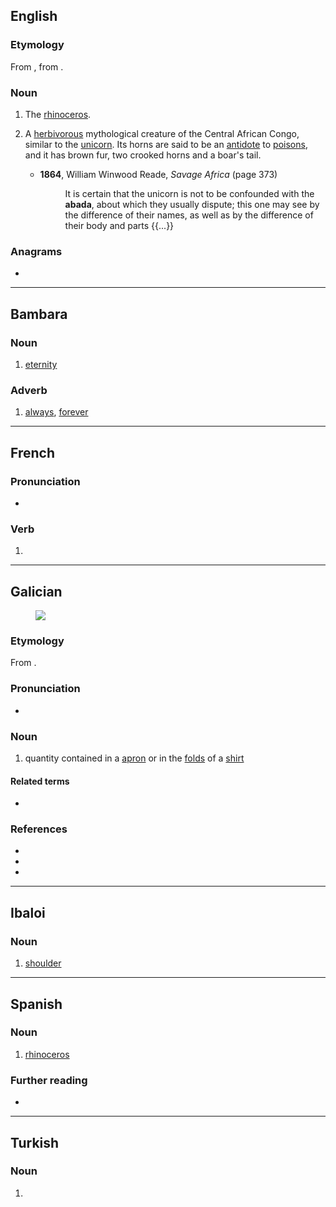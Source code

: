 {{also|abadá|Abadã}}
==English==

===Etymology===
From {{bor|en|pt|abada||female rhinoceros}}, from {{der|en|ms|badaq||rhinoceros}}.

===Noun===
{{en-noun}}

# {{lb|en|obsolete}} The [[rhinoceros]].
# {{lb|en|mythology}} A [[herbivorous]] mythological creature of the Central African Congo, similar to the [[unicorn]]. Its horns are said to be an [[antidote]] to [[poison]]s, and it has brown fur, two crooked horns and a boar's tail.
#* '''1864''', William Winwood Reade, ''Savage Africa'' (page 373)
#*: It is certain that the unicorn is not to be confounded with the '''abada''', about which they usually dispute; this one may see by the difference of their names, as well as by the difference of their body and parts {{...}}

===Anagrams===
* {{anagrams|en|a=aaabd|baaad}}

----

==Bambara==

===Noun===
{{head|bm|noun}}

# [[eternity]]

===Adverb===
{{head|bm|adverb}}

# [[always]], [[forever]]

----

==French==

===Pronunciation===
* {{homophones|abadas|abadât|lang=fr}}

===Verb===
{{head|fr|verb form}}

# {{inflection of|abader||3|s|phis|lang=fr}}

----

==Galician==
[[File:A fair Puritan.png|thumb|upright|]]
===Etymology===
From {{suffix|gl|aba|ada|t1=apron}}.

===Pronunciation===
* {{IPA|/aˈβaða̝/|lang=gl}}

===Noun===
{{gl-noun|f}}

# quantity contained in a [[apron]] or in the [[fold]]s of a [[shirt]]

====Related terms====
* {{l|gl|aba}}

===References===
* {{R:DDLG}}
* {{R:TILG}}
* {{R:TLPGP}}
<references/>

----

==Ibaloi==

===Noun===
{{head|ibl|noun}}

# {{lb|ibl|anatomy}} [[shoulder]]

----

==Spanish==

===Noun===
{{es-noun|f}}

# {{lb|es|obsolete}} [[rhinoceros]]
#: {{syn|es|rinoceronte}}

===Further reading===
* {{R:DRAE 2001}}

----

==Turkish==

===Noun===
{{head|tr|noun form}}

# {{inflection of|aba||loc|s|lang=tr}}
